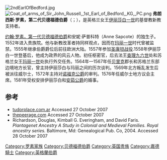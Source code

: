 [[File:2ndEarlOfBedford.jpg|thumb]]
[[File:Coat_of_arms_of_Sir_John_Russell,_1st_Earl_of_Bedford,_KG,_PC.png|thumb]]
'''弗朗西斯·罗素，第二代贝德福德伯爵'''（{{lang-en|'''Francis Russell, 2nd Earl of Bedford'''}}；{{bd|约1527年||1585年|7月28日}}），是英格兰女王[[伊丽莎白一世|伊丽莎白一世]]的基督教新教支持者。

[[约翰·罗素，第一代贝德福德伯爵|约翰·罗素，第一代贝德福德伯爵]]和安妮·萨普科特（Anne Sapcote）的独生子。1552年进入贵族院。他与新教改革者持同样观点，因而在[[玛丽一世|玛丽一世]]时代曾被监禁。1555年继承伯爵爵位后前往欧洲大陆。1557年参加[[圣康坦战役|圣康坦战役]].1558年伊丽莎白一世登基后，他成为政界的风云人物。初任枢密官，后去法王[[查理九世_(法兰西)|查理九六世]]处和苏格兰女王[[玛丽一世_(苏格兰)|玛丽一世]]处执行外交任务。1564年—1567年任[[贝里克|贝里克]]郡长和苏格兰东部边境地方长官，曾主持伊丽莎白与玛丽之间的历次谈判。1569年北方叛乱发生后被派往威尔士，1572年主持对[[诺福克公爵|诺福克公爵]]的审判。1576年任威尔士地方议会主席。1581年受权安排伊丽莎白和[[安茹公爵|安茹公爵]]的婚事。

==参考==
{{1911}}
{{reflist}}
*[http://www.tudorplace.com.ar/Bios/FrancisRussell(2EBedford).htm tudorplace.com.ar] Accessed 27 October 2007
*[http://www.thepeerage.com/p1589.htm thepeerage.com] Accessed 27 October 2007
*Richardson, Douglas, Kimball G. Everingham, and David Faris. ''Plantagenet Ancestry A Study in Colonial and Medieval Families. Royal ancestry series.'' Baltimore, Md: Genealogical Pub. Co, 2004. Accessed 28 October 2007

{{Authority control}}
[[Category:罗素家族|Category:罗素家族]]
[[Category:贝德福德伯爵|Category:贝德福德伯爵]]
[[Category:英国贵族|Category:英国贵族]]
[[Category:嘉德騎士|Category:嘉德騎士]]
[[Category:英格蘭伯爵|Category:英格蘭伯爵]]